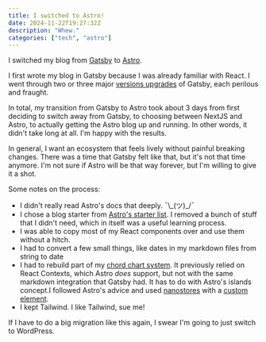 ```yaml
---
title: I switched to Astro!
date: 2024-11-22T19:27:32Z
description: "Whew."
categories: ["tech", "astro"]
---
```


I switched my blog from [Gatsby](https://www.gatsbyjs.com/) to [Astro](https://astro.build/).

I first wrote my blog in Gatsby because I was already familiar with React. I went through two or three major [versions upgrades](/2021/06/25/gatsby-v3) of Gatsby, each perilous and fraught.

In total, my transition from Gatsby to Astro took about 3 days from first deciding to switch away from Gatsby, to choosing between NextJS and Astro, to actually getting the Astro blog up and running. In other words, it didn't take long at all. I'm happy with the results.

In general, I want an ecosystem that feels lively without painful breaking changes. There was a time that Gatsby felt like that, but it's not that time anymore. I'm not sure if Astro will be that way forever, but I'm willing to give it a shot.

Some notes on the process:

- I didn't really read Astro's docs that deeply. ¯\\\_(ツ)_/¯
- I chose a blog starter from [Astro's starter list](https://astro.build/blog/starters). I removed a bunch of stuff that I didn't need, which in itself was a useful learning process.
- I was able to copy most of my React components over and use them without a hitch.
- I had to convert a few small things, like dates in my markdown files from string to date
- I had to rebuild part of my [chord chart system](/2021/06/30/render-chords.mdx). It previously relied on React Contexts, which Astro *does* support, but not with the same markdown integration that Gatsby had. It has to do with Astro's islands concept.I followed Astro's advice and used [nanostores](https://github.com/nanostores/nanostores) with a [custom element](https://astro.build/blog/introducing-custom-elements). 
- I kept Tailwind. I like Tailwind, sue me!

If I have to do a big migration like this again, I swear I'm going to just switch to WordPress.